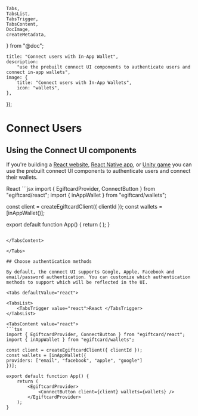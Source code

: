 	Tabs,
	TabsList,
	TabsTrigger,
	TabsContent,
	DocImage,
	createMetadata,
} from "@doc";

	title: "Connect users with In-App Wallet",
	description:
		"use the prebuilt connect UI components to authenticate users and connect in-app wallets",
	image: {
		title: "Connect users with In-App Wallets",
		icon: "wallets",
	},
});

# Connect Users

<DocImage src={ConnectWalletHero} />

## Using the Connect UI components

If you're building a [React website](/typescript/v5/react/components/ConnectButton), [React Native app](/react-native/v0/components/ConnectWallet), or [Unity game](/unity/ConnectWallet) you can use the prebuilt connect UI components to authenticate users and connect their wallets.

<Tabs defaultValue="react">

<TabsList>
	<TabsTrigger value="react">React</TabsTrigger>
</TabsList>

<TabsContent value="react">
```jsx
import { EgiftcardProvider, ConnectButton } from "egiftcard/react";
import { inAppWallet } from "egiftcard/wallets";

const client = createEgiftcardClient({ clientId });
const wallets = [inAppWallet()];

export default function App() {
	return (
		<EgiftcardProvider>
			<ConnectButton client={client} wallets={wallets} />
		</EgiftcardProvider>
	);
}
```

</TabsContent>

</Tabs>

## Choose authentication methods

By default, the connect UI supports Google, Apple, Facebook and email/password authentication. You can customize which authentication methods to support which will be reflected in the UI.

<Tabs defaultValue="react">

<TabsList>
	<TabsTrigger value="react">React </TabsTrigger>
</TabsList>

<TabsContent value="react">
```tsx
import { EgiftcardProvider, ConnectButton } from "egiftcard/react";
import { inAppWallet } from "egiftcard/wallets";

const client = createEgiftcardClient({ clientId });
const wallets = [inAppWallet({
providers: ["email", "facebook", "apple", "google"]
})];

export default function App() {
	return (
		<EgiftcardProvider>
			<ConnectButton client={client} wallets={wallets} />
		</EgiftcardProvider>
	);
}
```
</TabsContent>

</Tabs>

